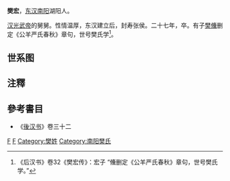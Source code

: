 {{expand|time=2017-10-10T06:21:50+00:00}}
'''樊宏'''{{BD|前1世紀||51年}}，[[东汉|东汉]][[南阳|南阳]]湖阳人。

[[汉光武帝|汉光武帝]]的舅舅。性情温厚，东汉建立后，封寿张侯。二十七年，卒。有子[[樊儵|樊儵]]删定《公羊严氏春秋》章句，世号樊氏学<ref>《后汉书》卷32《樊宏传》：宏子 “儵删定《公羊严氏春秋》章句，世号樊氏学。”</ref>。

==世系图==
<center>
{{familytree/start}}
{{familytree | | | | | | | | | | | | | Ch |Ch=寿张敬侯[[樊重|樊重]]}}
{{familytree | |,|-|-|-|v|-|-|-|-|-|-|-|+|-|-|-|-|-|-|-|v|-|-|-|.| }}
{{familytree | Mo | | Mo | | | | | | Ho | | | | | | Da | | Xd |Mo=□|Ho=寿张恭侯'''樊宏'''|Da=射阳侯[[樊丹|樊丹]]|Xd=[[樊娴都|樊娴都]]}}
{{familytree | |!| | | |!| | | |,|-|-|-|^|-|-|-|-|-|-|-|v|-|-|-|.| }}
{{familytree | Xu | | Mo | | Ti | | | | | | | | | | We | | Ma |Xu=玄乡侯[[樊寻|樊寻]]|Mo=□|Ti=燕哀侯[[樊鯈|樊鯈]]|We=[[樊鲔|樊鲔]]|Ma=平望侯[[樊茂|樊茂]]}}
{{familytree | | | | | |!| | | |)|-|-|-|v|-|-|-|.| | | |!| }}
{{familytree | | | | | Mo | | Si | | Ch | | Fa | | Sh |Mo=□|Si=燕侯[[樊汜|樊汜]]|Ch=[[樊郴|樊郴]]|Fa=[[樊梵|樊梵]]|Sh=[[樊赏|樊赏]]}}
{{familytree | | | | | |!| | | |!| | | | | | | | }}
{{familytree | | | | | Ti | | Sh | | | |Ti =[[樊调|樊调]]|Sh=燕侯[[樊时|樊时]]}}
{{familytree | | | | | | | | | |)|-|-|-|.| }}
{{familytree | | | | | | | | | Ji | | Pa |Ji=燕侯[[樊建_(东汉)|樊建]]|Pa=燕侯[[樊盼|樊盼]]}}
{{familytree | | | | | | | | | | | | | |!|}}
{{familytree | | | | | | | | | | | | | Sh |Sh=燕侯[[樊尚|樊尚]]}}
{{familytree/end}}
</center>

== 注釋 ==
{{reflist}}

== 參考書目 ==
{{wikisource|後漢書/卷32#.3Cspan_class.3D.22searchmatch.22.3E.E6.A8.8A.3C.2Fspan.3E.3Cspan_class.3D.22searchmatch.22.3E.E5.AE.8F.3C.2Fspan.3E|樊宏传}}
* 《[[後汉书|後汉书]]》卷三十二

[[Category:東漢政治人物|F]]
[[Category:南陽人|F]]
[[Category:樊姓|Category:樊姓]]
[[Category:南阳樊氏|Category:南阳樊氏]]